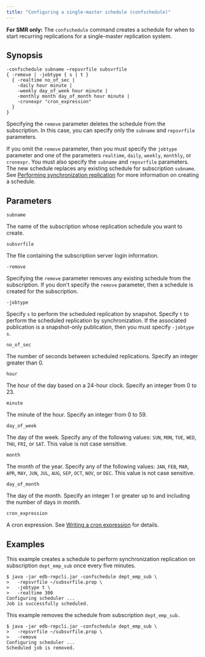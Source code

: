 ```yaml
---
title: "Configuring a single-master schedule (confschedule)"
---
```


<div id="configure_smr_schedule" class="registered_link"></div>

**For SMR only:** The `confschedule` command creates a schedule for when to start recurring replications for a single-master replication system.

## Synopsis

```text
-confschedule subname –repsvrfile subsvrfile
{ -remove | -jobtype { s | t }
  { -realtime no_of_sec |
    -daily hour minute |
    -weekly day_of_week hour minute |
    -monthly month day_of_month hour minute |
    -cronexpr "cron_expression"
  }
}
```

Specifying the `remove` parameter deletes the schedule from the subscription. In this case, you can specify only the `subname` and `repsvrfile` parameters.

If you omit the `remove` parameter, then you must specify the `jobtype` parameter and one of the parameters `realtime`, `daily`, `weekly`, `monthly`, or `cronexpr`. You must also specify the `subname` and `repsvrfile` parameters. The new schedule replaces any existing schedule for subscription `subname`. See [Performing synchronization replication](../../05_smr_operation/04_on_demand_replication/02_perform_sync_replication/#perform_sync_replication) for more information on creating a schedule.

## Parameters

`subname`

The name of the subscription whose replication schedule you want to create.

`subsvrfile`

The file containing the subscription server login information.

`-remove`

Specifying the `remove` parameter removes any existing schedule from the subscription. If you don't specify the `remove` parameter, then a schedule is created for the subscription.

`-jobtype`

Specify `s` to perform the scheduled replication by snapshot. Specify `t` to perform the scheduled replication by synchronization. If the associated publication is a snapshot-only publication, then you must specify `-jobtype s`.

`no_of_sec`

The number of seconds between scheduled replications. Specify an integer greater than 0.

`hour`

The hour of the day based on a 24-hour clock. Specify an integer from 0 to 23.

`minute`

The minute of the hour. Specify an integer from 0 to 59.

`day_of_week`

The day of the week. Specify any of the following values: `SUN`, `MON`, `TUE`, `WED`, `THU`, `FRI`, or `SAT`. This value is not case sensitive.

`month`

The month of the year. Specify any of the following values: `JAN`, `FEB`, `MAR`, `APR`, `MAY`, `JUN`, `JUL`, `AUG`, `SEP`, `OCT`, `NOV`, or `DEC`. This value is not case sensitive.

`day_of_month`

The day of the month. Specify an integer 1 or greater up to and including the number of days in month.

`cron_expression`

A cron expression. See [Writing a cron expression](../../10_appendix/04_miscellaneous_xdb_processing_topics/03_writing_cron_exp/#writing_cron_exp) for details.

## Examples

This example creates a schedule to perform synchronization replication on subscription `dept_emp_sub` once every five minutes.

```text
$ java -jar edb-repcli.jar -confschedule dept_emp_sub \
>   -repsvrfile ~/subsvrfile.prop \
>   -jobtype t \
>   -realtime 300
Configuring scheduler ...
Job is successfully scheduled.
```

This example removes the schedule from subscription `dept_emp_sub.`

```text
$ java -jar edb-repcli.jar -confschedule dept_emp_sub \
>   -repsvrfile ~/subsvrfile.prop \
>   -remove
Configuring scheduler ...
Scheduled job is removed.
```
